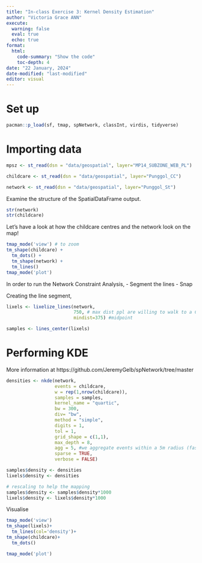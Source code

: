 ```yaml
---
title: "In-class Exercise 3: Kernel Density Estimation"
author: "Victoria Grace ANN"
execute: 
  warning: false
  eval: true
  echo: true
format:  
  html: 
    code-summary: "Show the code"
    toc-depth: 4
date: "22 January, 2024"
date-modified: "last-modified"
editor: visual
---
```


# Set up

```r
pacman::p_load(sf, tmap, spNetwork, classInt, virdis, tidyverse)
```

# Importing data

```r
mpsz <- st_read(dsn = "data/geospatial", layer="MP14_SUBZONE_WEB_PL")

childcare <- st_read(dsn = "data/geospatial", layer="Punggol_CC")

network <- st_read(dsn = "data/geospatial", layer="Punggol_St")
```

Examine the structure of the SpatialDataFrame output.

```r
str(network)
str(childcare)
```

Let's have a look at how the childcare centres and the network look on the map!

```r
tmap_mode('view') # to zoom
tm_shape(childcare) +
  tm_dots() +
  tm_shape(network) +
  tm_lines()
tmap_mode('plot')
```

In order to run the Network Constraint Analysis, - Segment the lines - Snap

Creating the line segment,

```r
lixels <- lixelize_lines(network,
                         750, # max dist ppl are willing to walk to a CC
                         mindist=375) #midpoint
```

```r
samples <- lines_center(lixels)
```

# Performing KDE

More information at https://github.com/JeremyGelb/spNetwork/tree/master

```r
densities <- nkde(network, 
                  events = childcare,
                  w = rep(1,nrow(childcare)),
                  samples = samples,
                  kernel_name = "quartic",
                  bw = 300, 
                  div= "bw", 
                  method = "simple", 
                  digits = 1, 
                  tol = 1,
                  grid_shape = c(1,1), 
                  max_depth = 8,
                  agg = 5, #we aggregate events within a 5m radius (faster calculation)
                  sparse = TRUE,
                  verbose = FALSE)
```

```r
samples$density <- densities
lixels$density <- densities
```

```r
# rescaling to help the mapping
samples$density <- samples$density*1000
lixels$density <- lixels$density*1000
```

Visualise
```r
tmap_mode('view')
tm_shape(lixels)+
  tm_lines(col='density')+
tm_shape(childcare)+
  tm_dots()
```
```r
tmap_mode('plot')
```
